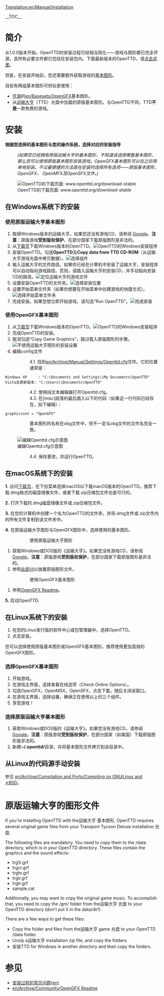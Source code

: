 [[Translation:en/Manual/Installation]]

{{en/Translation|origin=en/Manual/Installation
|from=en
|to=zh
|Percentage=60
}}

{{zh/Manual/目录}}
__TOC__

=简介=
从1.0.0版本开始，OpenTTD的安装过程已经相当简化——游戏与图形都已完全开源，且所有必要文件都已包括在安装包内。下载最新版本的OpenTTD，请[http://www.openttd.org/download-stable 点击这里]。

但是，在安装开始前，您还需要额外获取游戏的[[en/Archive/Community/Base graphics|基本图形]]。

目前有两组基本图形可供玩家使用：
* [http://zh.wikipedia.org/wiki/开放源代码 开源]的[[en/Basesets/OpenGFX]]基本图形。
* 从[http://en.wikipedia.org/wiki/Transport_Tycoon 运输大亨]（TTD）光盘中加载的原版基本图形。与OpenTTD不同，TTD'''不是'''一款免费的游戏。

= 安装 =
'''根据您选择的基本图形与您的操作系统，选择对应的安装指导'''
:<p style="font-size: 90%">''(如果您已经拥有原版运输大亨的基本图形，不知道该选择哪套基本图形，那么您可以使用原版基本图形安装游戏。OpenGFX基本图形可以在之后简单地安装。不过最便捷的方法是在安装时选择所有选项——原版基本图形、OpenGFX、 OpenMFX及OpenSFX文件。)''</p>

[[File:en/Manual/Installation 1a.png|frame|center|OpenTTD的下载页面: ''www.openttd.org/download-stable'']]

== 在Windows系统下的安装 ==

=== 使用原版运输大亨基本图形 ===

# 取得Windows版本的运输大亨。如果您还没有游戏CD，请参阅 [http://www.google.com/search?q=transport+tycoon+deluxe Google]。'''注意'''：原版游戏'''受到版权保护'''，在部分国家下载原版图形是非法的。
# 从[http://www.openttd.org/download-stable 下载页]下载Windows版本的OpenTTD。[[File:en/Manual/Installation 1b.png|frame|center|OpenTTD的Windows安装程序]]
# 安装OpenTTD。勾选'''OpenTTD'''及'''Copy data from TTD CD-ROM'''（从运输大亨游戏光盘中拷贝数据）。[[File:en/Manual/Installation 2.png|frame|center|选择组件]]
# 输入运输大亨的文件路径。如果你已经在计算机中安装了运输大亨，安装程序可以自动指向游戏路径。否则，请插入运输大亨的安装CD，并手动指向安装CD的路径。[[File:en/Manual/Installation 3.png|frame|center|定位运输大亨的游戏文件]]
# 设置安装OpenTTD的文件夹。[[File:en/Manual/Installation 4.png|frame|center|选择安装位置]]
# 设置开始菜单文件夹（如果你想要在开始菜单中创建游戏的快捷方式）。[[File:en/Manual/Installation 5.png|frame|center|选择开始菜单文件夹]]
# 完成安装。如果您想立即开始游戏，请勾选“Run OpenTTD”。[[File:en/Manual/Installation 6.png|frame|center|完成安装]]

=== 使用OpenGFX基本图形 ===
# 从[http://www.openttd.org/download-stable 下载页]下载Windows版本的OpenTTD。[[File:en/Manual/Installation 1b.png|frame|center|OpenTTD的Windows安装程序]]
# 完成OpenTTD的安装。
# 取消勾选“Copy Game Graphics”，跳过载入原版图形的步骤。[[File:en/Manual/Installation 2 gfx.png|frame|center|不使用运输大亨图形的安装设置]]
# 编辑config文件
::4.1. 找到[[en/Archive/Manual/Settings/Openttd.cfg]]文件。它的位置通常是：
 Windows XP     : "C:\Documents and Settings\<username>\My Documents\OpenTTD"
 Vista及更新版本: "C:\Users\<username>\Documents\OpenTTD"
::4.2. 使用纯文本编辑器打开Openttd.cfg。
::4.3. 在[misc]段落的最后插入以下的代码（如果这一行代码已经存在，如下编辑）：
 graphicsset = "OpenGFX"
::基本图形的名称在obg文件中，但不一定与obg文件的文件名完全一致。
[[File:en/Manual/Installation 9 grx manual configuration cfg.png|frame|center|编辑Openttd.cfg示意图]]
::4.4. 保存更改，并运行OpenTTD。

== 在macOS系统下的安装 ==

'''1.''' 访问[http://www.openttd.org/download-stable 下载页]，在下拉菜单选择macOS以下载macOS版本的OpenTTD。推荐下载.dmg格式的磁盘镜像文件，或者下载.zip压缩包文件也是可行的。

'''2.''' 打开下载的.dmg磁盘镜像文件或.zip压缩包文件。

'''3.''' 在您的计算机中创建一个名为OpenTTD的文件夹，并将.dmg文件或.zip文件内的所有文件复制到该文件夹中。

'''4.''' 在原版运输大亨图形与OpenGFX图形中，选择使用的基本图形。
:: 使用原版运输大亨图形
# 获取Windows或DOS版的《运输大亨》。如果您没有游戏CD，请参阅[http://www.google.com/search?q=transport+tycoon+deluxe Google]。'''注意'''：原版游戏'''受到版权保护'''，在部分国家下载原版图形是非法的。
# 参照[[#files-from-ttd|此部分]]以放置原版图形文件。
:: 使用OpenGFX基本图形
# 参照[[en/Archive/Community/OpenGFX Readme#manually-installing-opengfx|OpenGFX Readme]]。

'''5.''' 启动OpenTTD.

== 在Linux系统下的安装 ==

# 在您的Linux发行版的软件中心或包管理器中，选择OpenTTD。
# 点击安装。

您可以选择使用原版基本图形或OpenGFX基本图形。推荐使用更加高效的OpenGFX图形。

=== 选择OpenGFX基本图形 ===

# 开始游戏。
# 在游戏主界面，选择查看在线选项（Check Online Options）。
# 勾选OpenGFX，OpenMSX，OpenSFX，点击下载，随后关闭该窗口。
# 在游戏主界面，选择设置，确保正在使用以上的三个组件。
# 享受游戏！

=== 选择原版运输大亨基本图形 ===
# 获取Windows或DOS版的《运输大亨》。如果您没有游戏CD，请参阅[http://www.google.com/search?q=transport+tycoon+deluxe Google]。'''注意'''：原版游戏'''受到版权保护'''，在部分国家（如美国）下载原版图形是非法的。
# 新建'''~/.openttd/'''目录，并将基本图形文件拷贝到该目录中。

== 从Linux的代码源手动安装 ==
参见 [[en/Archive/Compilation and Ports/Compiling on GNU∕Linux and 🟉BSD]]。

= 原版运输大亨的图形文件 =
If you're installing OpenTTD with the运输大亨 基本图形, OpenTTD requires several original game files from your Transport Tycoon Deluxe installation 光盘.

The following files are mandatory. You need to copy them to the /data directory, which is in your OpenTTD directory. These files contain the graphics and the sound effects:
* trg1r.grf
* trgcr.grf
* trghr.grf
* trgir.grf
* trgtr.grf
* sample.cat

Additionally, you may want to copy the original game music. To accomplish that, you need to copy the /gm/ folder from the运输大亨 光盘 to your OpenTTD directory (don't put it in the data/dir!).

There are a few ways to get these files:
* Copy the folder and files from the运输大亨 game 光盘 to your OpenTTD /data folder.
* Unzip a运输大亨 installation zip file, and copy the folders.
* 安装TTD for Windows in another directory and then copy the folders.

= 参见 =
* [[en/Archive/Manual/Installation FAQ|安装过程的常见问题(en)]] 
* [[en/Archive/Community/OpenGFX Readme]]